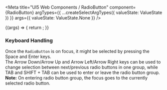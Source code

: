 

<Meta
  title="UI5 Web Components / RadioButton"
  component={RadioButton}
  argTypes={{
    ...createSelectArgTypes({ valueState: ValueState })
  }}
  args={{
    valueState: ValueState.None
  }}
/>

<DocsHeader />

<Canvas>
  <Story name="Default">
    {(args) => {
      return <RadioButton {...args} />;
    }}
  </Story>
</Canvas>

<ArgsTable story="." />
<div style={{fontFamily:'var(--sapFontFamily)', fontSize:'var(--sapFontSize)', color:'var(--sapTextColor)'}}>
<h3>Keyboard Handling</h3>

Once the <code>RadioButton</code> is on focus, it might be selected by pressing the Space and Enter keys. <br />
The Arrow Down/Arrow Up and Arrow Left/Arrow Right keys can be used to change selection between next/previous radio
buttons in one group, while TAB and SHIFT + TAB can be used to enter or leave the radio button group. <br />
<b>Note:</b> On entering radio button group, the focus goes to the currently selected radio button.
</div>